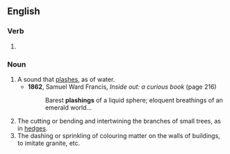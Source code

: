 ==English==

===Verb===
{{head|en|verb form}}

# {{present participle of|en|plash|nocat=1}}

===Noun===
{{en-noun}}

# A sound that [[plash]]es, as of water.
#* '''1862''', Samuel Ward Francis, ''Inside out: a curious book'' (page 216)
#*: Barest '''plashings''' of a liquid sphere; eloquent breathings of an emerald world...
# The cutting or bending and intertwining the branches of small trees, as in [[hedge]]s.
# The dashing or sprinkling of colouring matter on the walls of buildings, to imitate granite, etc.